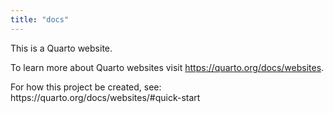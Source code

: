 ```yaml
---
title: "docs"
---
```


This is a Quarto website.

To learn more about Quarto websites visit <https://quarto.org/docs/websites>.

For how this project be created, see: https://quarto.org/docs/websites/#quick-start